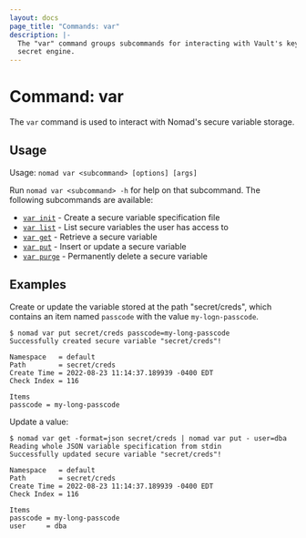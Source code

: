 ```yaml
---
layout: docs
page_title: "Commands: var"
description: |-
  The "var" command groups subcommands for interacting with Vault's key/value
  secret engine.
---
```


# Command: var

The `var` command is used to interact with Nomad's secure variable storage.

## Usage

Usage: `nomad var <subcommand> [options] [args]`

Run `nomad var <subcommand> -h` for help on that subcommand. The following
subcommands are available:

- [`var init`][init] - Create a secure variable specification file
- [`var list`][list] - List secure variables the user has access to
- [`var get`][get] - Retrieve a secure variable
- [`var put`][put] - Insert or update a secure variable
- [`var purge`][purge] - Permanently delete a secure variable

## Examples

Create or update the variable stored at the path "secret/creds", which contains
an item named `passcode` with the value `my-logn-passcode`.

```shell-session
$ nomad var put secret/creds passcode=my-long-passcode
Successfully created secure variable "secret/creds"!

Namespace   = default
Path        = secret/creds
Create Time = 2022-08-23 11:14:37.189939 -0400 EDT
Check Index = 116

Items
passcode = my-long-passcode
```

Update a value:
```shell-session
$ nomad var get -format=json secret/creds | nomad var put - user=dba
Reading whole JSON variable specification from stdin
Successfully updated secure variable "secret/creds"!

Namespace   = default
Path        = secret/creds
Create Time = 2022-08-23 11:14:37.189939 -0400 EDT
Check Index = 116

Items
passcode = my-long-passcode
user     = dba
```


[init]: /docs/commands/var/init
[get]: /docs/commands/var/get
[list]: /docs/commands/var/list
[put]: /docs/commands/var/put
[purge]: /docs/commands/var/purge
